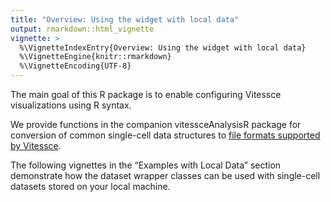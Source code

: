 ```yaml
---
title: "Overview: Using the widget with local data"
output: rmarkdown::html_vignette
vignette: >
  %\VignetteIndexEntry{Overview: Using the widget with local data}
  %\VignetteEngine{knitr::rmarkdown}
  %\VignetteEncoding{UTF-8}
---
```


The main goal of this R package is to enable configuring Vitessce visualizations using R syntax.

We provide functions in the companion vitessceAnalysisR package for conversion of common single-cell data structures to [file formats supported by Vitessce](http://vitessce.io/docs/data-types-file-types/).

The following vignettes in the "Examples with Local Data" section demonstrate how the dataset wrapper classes can be used with single-cell datasets stored on your local machine.
